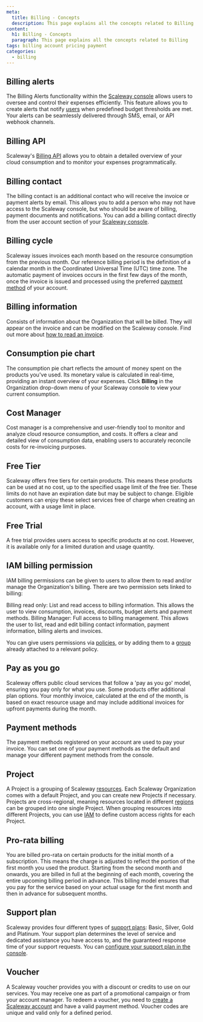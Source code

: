 ```yaml
---
meta:
  title: Billing - Concepts
  description: This page explains all the concepts related to Billing
content:
  h1: Billing - Concepts
  paragraph: This page explains all the concepts related to Billing
tags: billing account pricing payment
categories:
  - billing
---
```




## Billing alerts

The Billing Alerts functionality within the [Scaleway console](https://console.scaleway.com) allows users to oversee and control their expenses efficiently. This feature allows you to create alerts that notify [users](/en/docs/identity-and-access-management/iam/concepts/#user) when predefined budget thresholds are met. Your alerts can be seamlessly delivered through SMS, email, or API webhook channels.

## Billing API

Scaleway's [Billing API](https://www.scaleway.com/en/developers/api/billing/) allows you to obtain a detailed overview of your cloud consumption and to monitor your expenses programmatically.

## Billing contact

The billing contact is an additional contact who will receive the invoice or payment alerts by email. This allows you to add a person who may not have access to the Scaleway console, but who should be aware of billing, payment documents and notifications. You can add a billing contact directly from the user account section of your [Scaleway console](https://console.scaleway.com).

## Billing cycle

Scaleway issues invoices each month based on the resource consumption from the previous month. Our reference billing period is the definition of a calendar month in the Coordinated Universal Time (UTC) time zone. The automatic payment of invoices occurs in the first few days of the month, once the invoice is issued and processed using the preferred [payment method](#payment-methods) of your account.

## Billing information

Consists of information about the Organization that will be billed. They will appear on the invoice and can be modified on the Scaleway console. Find out more about [how to read an invoice](/en/docs/faq/billing/#how-to-read-my-invoice).

## Consumption pie chart

The consumption pie chart reflects the amount of money spent on the products you've used. Its monetary value is calculated in real-time, providing an instant overview of your expenses. Click **Billing** in the Organization drop-down menu of your Scaleway console to view your current consumption.

## Cost Manager

Cost manager is a comprehensive and user-friendly tool to monitor and analyze cloud resource consumption, and costs. It offers a clear and detailed view of consumption data, enabling users to accurately reconcile costs for re-invoicing purposes.

## Free Tier

Scaleway offers free tiers for certain products. This means these products can be used at no cost, up to the specified usage limit of the free tier. These limits do not have an expiration date but may be subject to change. Eligible customers can enjoy these select services free of charge when creating an account, with a usage limit in place.

## Free Trial

A free trial provides users access to specific products at no cost. However, it is available only for a limited duration and usage quantity.

## IAM billing permission

IAM billing permissions can be given to users to allow them to read and/or manage the Organization's billing. There are two permission sets linked to billing:

Billing read only: List and read access to billing information. This allows the user to view consumption, invoices, discounts, budget alerts and payment methods.
Billing Manager: Full access to billing management. This allows the user to list, read and edit billing contact information, payment information, billing alerts and invoices.

<Message type="note">

You can give users permissions via [policies](/en/docs/identity-and-access-management/iam/concepts/#policy), or by adding them to a [group](/en/docs/identity-and-access-management/iam/concepts/#group) already attached to a relevant policy.

</Message>

## Pay as you go

Scaleway offers public cloud services that follow a 'pay as you go' model, ensuring you pay only for what you use. Some products offer additional plan options. Your monthly invoice, calculated at the end of the month, is based on exact resource usage and may include additional invoices for upfront payments during the month.

## Payment methods

The payment methods registered on your account are used to pay your invoice. You can set one of your payment methods as the default and manage your different payment methods from the console.

## Project

A Project is a grouping of Scaleway [resources](/en/docs/identity-and-access-management/iam/concepts/#resource). Each Scaleway Organization comes with a default Project, and you can create new Projects if necessary. Projects are cross-regional, meaning resources located in different [regions](/compute/instances/concepts/#region) can be grouped into one single Project. When grouping resources into different Projects, you can use [IAM](/identity-and-access-management/iam/concepts/#iam) to define custom access rights for each Project.

## Pro-rata billing

You are billed pro-rata on certain products for the initial month of a subscription. This means the charge is adjusted to reflect the portion of the first month you used the product. Starting from the second month and onwards, you are billed in full at the beginning of each month, covering the entire upcoming billing period in advance. This billing model ensures that you pay for the service based on your actual usage for the first month and then in advance for subsequent months.

## Support plan

Scaleway provides four different types of [support plans](https://console.scaleway.com/support/plans): Basic, Silver, Gold and Platinum. Your support plan determines the level of service and dedicated assistance you have access to, and the guaranteed response time of your support requests. You can [configure your support plan in the console](/console/account/how-to/configure-support-plans/).



## Voucher

A Scaleway voucher provides you with a discount or credits to use on our services. You may receive one as part of a promotional campaign or from your account manager. To redeem a voucher, you need to [create a Scaleway account](/console/account/how-to/create-an-account) and have a valid payment method. Voucher codes are unique and valid only for a defined period.


